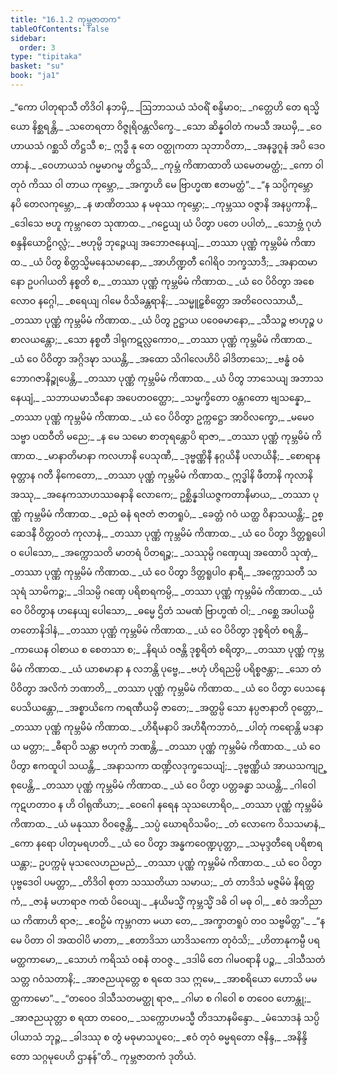 ```yaml
---
title: "16.1.2 ကုမ္ဘဇာတက"
tableOfContents: false
sidebar:
  order: 3
type: "tipitaka"
basket: "su"
book: "ja1"
---
```



<DynamicBreadcrumb />

<Division number="33" book="ja1">

<Paragraph number="3289" type="verses" book="ja1">
_“ကော ပါတုရာသီ တိဒိဝါ နဘမှိ,_  
_ဩဘာသယံ သံဝရိံ စန္ဒိမာဝ;_  
_ဂတ္တေဟိ တေ ရသ္မိယော နိစ္ဆရန္တိ,_  
_သတေရတာ ဝိဇ္ဇုရိဝန္တလိက္ခေ._  

</Paragraph>

</Division>
<Division number="34" book="ja1">

<Paragraph number="3290" type="verses" book="ja1">
_သော ဆိန္နဝါတံ ကမသီ အဃမှိ,_  
_ဝေဟာယသံ ဂစ္ဆသိ တိဋ္ဌသီ စ;_  
ဣဒ္ဓီ နု တေ ဝတ္ထုကတာ သုဘာဝိတာ,_  
_အနဒ္ဓဂူနံ အပိ ဒေဝတာနံ._  

</Paragraph>

</Division>
<Division number="35" book="ja1">

<Paragraph number="3291" type="verses" book="ja1">
_ဝေဟာယသံ ဂမ္မမာဂမ္မ တိဋ္ဌသိ,_  
_ကုမ္ဘံ ကိဏာထာတိ ယမေတမတ္ထံ;_  
_ကော ဝါ တုဝံ ကိဿ ဝါ တာယ ကုမ္ဘော,_  
_အက္ခာဟိ မေ ဗြာဟ္မဏ ဧတမတ္ထံ”._  

</Paragraph>

</Division>
<Division number="36" book="ja1">

<Paragraph number="3292" type="verses" book="ja1">
_“န သပ္ပိကုမ္ဘော နပိ တေလကုမ္ဘော,_  
_န ဖာဏိတဿ န မဓုဿ ကုမ္ဘော;_  
_ကုမ္ဘဿ ဝဇ္ဇာနိ အနပ္ပကာနိ,_  
_ဒေါသေ ဗဟူ ကုမ္ဘဂတေ သုဏာထ._  

</Paragraph>

</Division>
<Division number="37" book="ja1">

<Paragraph number="3293" type="verses" book="ja1">
_ဂဠေယျ ယံ ပိတွာ ပတေ ပပါတံ,_  
_သောဗ္ဘံ ဂုဟံ စန္ဒနိယောဠိဂလ္လံ;_  
_ဗဟုမ္ပိ ဘုဉ္ဇေယျ အဘောဇနေယျံ,_  
_တဿာ ပုဏ္ဏံ ကုမ္ဘမိမံ ကိဏာထ._  

</Paragraph>

</Division>
<Division number="38" book="ja1">

<Paragraph number="3294" type="verses" book="ja1">
_ယံ ပိတွ စိတ္တသ္မိမနေသမာနော,_  
_အာဟိဏ္ဍတီ ဂေါရိဝ ဘက္ခသာဒီ;_  
_အနာထမာနော ဥပဂါယတိ နစ္စတိ စ,_  
_တဿာ ပုဏ္ဏံ ကုမ္ဘမိမံ ကိဏာထ._  

</Paragraph>

</Division>
<Division number="39" book="ja1">

<Paragraph number="3295" type="verses" book="ja1">
_ယံ ဝေ ပိဝိတွာ အစေလောဝ နဂ္ဂေါ,_  
_စရေယျ ဂါမေ ဝိသိခန္တရာနိ;_  
_သမ္မူဠှစိတ္တော အတိဝေလသာယီ,_  
_တဿာ ပုဏ္ဏံ ကုမ္ဘမိမံ ကိဏာထ._  

</Paragraph>

</Division>
<Division number="40" book="ja1">

<Paragraph number="3296" type="verses" book="ja1">
_ယံ ပိတွ ဥဋ္ဌာယ ပဝေဓမာနော,_  
_သီသဉ္စ ဗာဟုဉ္စ ပစာလယန္တော;_  
_သော နစ္စတီ ဒါရုကဋလ္လကောဝ,_  
_တဿာ ပုဏ္ဏံ ကုမ္ဘမိမံ ကိဏာထ._  

</Paragraph>

</Division>
<Division number="41" book="ja1">

<Paragraph number="3297" type="verses" book="ja1">
_ယံ ဝေ ပိဝိတွာ အဂ္ဂိဒဍ္ဎာ သယန္တိ,_  
_အထော သိဂါလေဟိပိ ခါဒိတာသေ;_  
_ဗန္ဓံ ဝဓံ ဘောဂဇာနိဉ္စုပေန္တိ,_  
_တဿာ ပုဏ္ဏံ ကုမ္ဘမိမံ ကိဏာထ._  

</Paragraph>

</Division>
<Division number="42" book="ja1">

<Paragraph number="3298" type="verses" book="ja1">
_ယံ ပိတွ ဘာသေယျ အဘာသနေယျံ,_  
_သဘာယမာသီနော အပေတဝတ္ထော;_  
_သမ္မက္ခိတော ဝန္တဂတော ဗျသန္နော,_  
_တဿာ ပုဏ္ဏံ ကုမ္ဘမိမံ ကိဏာထ._  

</Paragraph>

</Division>
<Division number="43" book="ja1">

<Paragraph number="3299" type="verses" book="ja1">
_ယံ ဝေ ပိဝိတွာ ဥက္ကဋ္ဌော အာဝိလက္ခော,_  
_မမေဝ သဗ္ဗာ ပထဝီတိ မညေ;_  
_န မေ သမော စာတုရန္တောပိ ရာဇာ,_  
_တဿာ ပုဏ္ဏံ ကုမ္ဘမိမံ ကိဏာထ._  

</Paragraph>

</Division>
<Division number="44" book="ja1">

<Paragraph number="3300" type="verses" book="ja1">
_မာနာတိမာနာ ကလဟာနိ ပေသုဏီ,_  
_ဒုဗ္ဗဏ္ဏိနီ နဂ္ဂယိနီ ပလာယိနီ;_  
_စောရာန ဓုတ္တာန ဂတီ နိကေတော,_  
_တဿာ ပုဏ္ဏံ ကုမ္ဘမိမံ ကိဏာထ._  

</Paragraph>

</Division>
<Division number="45" book="ja1">

<Paragraph number="3301" book="ja1">
ဣဒ္ဓါနိ ဖီတာနိ ကုလာနိ အဿု,_  
_အနေကသာဟဿဓနာနိ လောကေ;_  
ဥစ္ဆိန္နဒါယဇ္ဇကတာနိမာယ,_  
_တဿာ ပုဏ္ဏံ ကုမ္ဘမိမံ ကိဏာထ._  

</Paragraph>

</Division>
<Division number="46" book="ja1">

<Paragraph number="3302" type="verses" book="ja1">
_ဓညံ ဓနံ ရဇတံ ဇာတရူပံ,_  
_ခေတ္တံ ဂဝံ ယတ္ထ ဝိနာသယန္တိ;_  
ဥစ္ဆေဒနီ ဝိတ္တဝတံ ကုလာနံ,_  
_တဿာ ပုဏ္ဏံ ကုမ္ဘမိမံ ကိဏာထ._  

</Paragraph>

</Division>
<Division number="47" book="ja1">

<Paragraph number="3303" type="verses" book="ja1">
_ယံ ဝေ ပိတွာ ဒိတ္တရူပေါဝ ပေါသော,_  
_အက္ကောသတိ မာတရံ ပိတရဉ္စ;_  
_သဿုမ္ပိ ဂဏှေယျ အထောပိ သုဏှံ,_  
_တဿာ ပုဏ္ဏံ ကုမ္ဘမိမံ ကိဏာထ._  

</Paragraph>

</Division>
<Division number="48" book="ja1">

<Paragraph number="3304" type="verses" book="ja1">
_ယံ ဝေ ပိတွာ ဒိတ္တရူပါဝ နာရီ,_  
_အက္ကောသတီ သသုရံ သာမိကဉ္စ;_  
_ဒါသမ္ပိ ဂဏှေ ပရိစာရကမ္ပိ,_  
_တဿာ ပုဏ္ဏံ ကုမ္ဘမိမံ ကိဏာထ._  

</Paragraph>

</Division>
<Division number="49" book="ja1">

<Paragraph number="3305" type="verses" book="ja1">
_ယံ ဝေ ပိဝိတွာန ဟနေယျ ပေါသော,_  
_ဓမ္မေ ဌိတံ သမဏံ ဗြာဟ္မဏံ ဝါ;_  
_ဂစ္ဆေ အပါယမ္ပိ တတောနိဒါနံ,_  
_တဿာ ပုဏ္ဏံ ကုမ္ဘမိမံ ကိဏာထ._  

</Paragraph>

</Division>
<Division number="50" book="ja1">

<Paragraph number="3306" type="verses" book="ja1">
_ယံ ဝေ ပိဝိတွာ ဒုစ္စရိတံ စရန္တိ,_  
_ကာယေန ဝါစာယ စ စေတသာ စ;_  
_နိရယံ ဝဇန္တိ ဒုစ္စရိတံ စရိတွာ,_  
_တဿာ ပုဏ္ဏံ ကုမ္ဘမိမံ ကိဏာထ._  

</Paragraph>

</Division>
<Division number="51" book="ja1">

<Paragraph number="3307" type="verses" book="ja1">
_ယံ ယာစမာနာ န လဘန္တိ ပုဗ္ဗေ,_  
_ဗဟုံ ဟိရညမ္ပိ ပရိစ္စဇန္တာ;_  
_သော တံ ပိဝိတွာ အလိကံ ဘဏာတိ,_  
_တဿာ ပုဏ္ဏံ ကုမ္ဘမိမံ ကိဏာထ._  

</Paragraph>

</Division>
<Division number="52" book="ja1">

<Paragraph number="3308" type="verses" book="ja1">
_ယံ ဝေ ပိတွာ ပေသနေ ပေသိယန္တော,_  
_အစ္စာယိကေ ကရဏီယမှိ ဇာတေ;_  
_အတ္ထမ္ပိ သော နပ္ပဇာနာတိ ဝုတ္တော,_  
_တဿာ ပုဏ္ဏံ ကုမ္ဘမိမံ ကိဏာထ._  

</Paragraph>

</Division>
<Division number="53" book="ja1">

<Paragraph number="3309" type="verses" book="ja1">
_ဟိရီမနာပိ အဟိရီကဘာဝံ,_  
_ပါတုံ ကရောန္တိ မဒနာယ မတ္တာ;_  
_ဓီရာပိ သန္တာ ဗဟုကံ ဘဏန္တိ,_  
_တဿာ ပုဏ္ဏံ ကုမ္ဘမိမံ ကိဏာထ._  

</Paragraph>

</Division>
<Division number="54" book="ja1">

<Paragraph number="3310" type="verses" book="ja1">
_ယံ ဝေ ပိတွာ ဧကထူပါ သယန္တိ,_  
_အနာသကာ ထဏ္ဍိလဒုက္ခသေယျံ;_  
_ဒုဗ္ဗဏ္ဏိယံ အာယသကျဉ္စုပေန္တိ,_  
_တဿာ ပုဏ္ဏံ ကုမ္ဘမိမံ ကိဏာထ._  

</Paragraph>

</Division>
<Division number="55" book="ja1">

<Paragraph number="3311" type="verses" book="ja1">
_ယံ ဝေ ပိတွာ ပတ္တခန္ဓာ သယန္တိ,_  
_ဂါဝေါ ကုဋဟတာဝ န ဟိ ဝါရုဏိယာ;_  
_ဝေဂေါ နရေန သုသဟောရိဝ,_  
_တဿာ ပုဏ္ဏံ ကုမ္ဘမိမံ ကိဏာထ._  

</Paragraph>

</Division>
<Division number="56" book="ja1">

<Paragraph number="3312" type="verses" book="ja1">
_ယံ မနုဿာ ဝိဝဇ္ဇေန္တိ,_  
_သပ္ပံ ဃောရဝိသမိဝ;_  
_တံ လောကေ ဝိသသမာနံ,_  
_ကော နရော ပါတုမရဟတိ._  

</Paragraph>

</Division>
<Division number="57" book="ja1">

<Paragraph number="3313" type="verses" book="ja1">
_ယံ ဝေ ပိတွာ အန္ဓကဝေဏ္ဍပုတ္တာ,_  
_သမုဒ္ဒတီရေ ပရိစာရယန္တာ;_  
ဥပက္ကမုံ မုသလေဟညမညံ,_  
_တဿာ ပုဏ္ဏံ ကုမ္ဘမိမံ ကိဏာထ._  

</Paragraph>

</Division>
<Division number="58" book="ja1">

<Paragraph number="3314" type="verses" book="ja1">
_ယံ ဝေ ပိတွာ ပုဗ္ဗဒေဝါ ပမတ္တာ,_  
_တိဒိဝါ စုတာ သဿတိယာ သမာယ;_  
_တံ တာဒိသံ မဇ္ဇမိမံ နိရတ္ထကံ,_  
_ဇာနံ မဟာရာဇ ကထံ ပိဝေယျ._  

</Paragraph>

</Division>
<Division number="59" book="ja1">

<Paragraph number="3315" type="verses" book="ja1">
_နယိမသ္မိံ ကုမ္ဘသ္မိံ ဒဓိ ဝါ မဓု ဝါ,_  
_ဧဝံ အဘိညာယ ကိဏာဟိ ရာဇ;_  
_ဧဝဉှိမံ ကုမ္ဘဂတာ မယာ တေ,_  
_အက္ခာတရူပံ တဝ သဗ္ဗမိတ္တ”._  

</Paragraph>

</Division>
<Division number="60" book="ja1">

<Paragraph number="3316" type="verses" book="ja1">
_“န မေ ပိတာ ဝါ အထဝါပိ မာတာ,_  
_ဧတာဒိသာ ယာဒိသကော တုဝံသိ;_  
_ဟိတာနုကမ္ပီ ပရမတ္ထကာမော,_  
_သောဟံ ကရိဿံ ဝစနံ တဝဇ္ဇ._  

</Paragraph>

</Division>
<Division number="61" book="ja1">

<Paragraph number="3317" type="verses" book="ja1">
_ဒဒါမိ တေ ဂါမဝရာနိ ပဉ္စ,_  
_ဒါသီသတံ သတ္တ ဂဝံသတာနိ;_  
_အာဇညယုတ္တေ စ ရထေ ဒသ ဣမေ,_  
_အာစရိယော ဟောသိ မမတ္ထကာမော”._  

</Paragraph>

</Division>
<Division number="62" book="ja1">

<Paragraph number="3318" type="verses" book="ja1">
_“တဝေဝ ဒါသီသတမတ္ထု ရာဇ,_  
_ဂါမာ စ ဂါဝေါ စ တဝေဝ ဟောန္တု;_  
_အာဇညယုတ္တာ စ ရထာ တဝေဝ,_  
_သက္ကောဟမသ္မီ တိဒသာနမိန္ဒော._  

</Paragraph>

</Division>
<Division number="63" book="ja1">

<Paragraph number="3319" type="verses" book="ja1">
_မံသောဒနံ သပ္ပိပါယာသံ ဘုဉ္ဇ,_  
_ခါဒဿု စ တွံ မဓုမာသပူဝေ;_  
_ဧဝံ တုဝံ ဓမ္မရတော ဇနိန္ဒ,_  
_အနိန္ဒိတော သဂ္ဂမုပေဟိ ဌာနန်”တိ._  


</Paragraph>
</Division>

<Paragraph number="3320" type="center" book="ja1">
ကုမ္ဘဇာတကံ ဒုတိယံ.
</Paragraph>